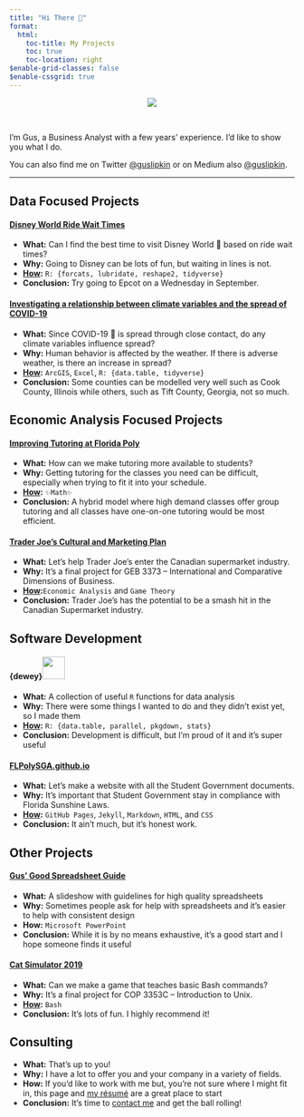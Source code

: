 ```yaml
---
title: "Hi There 👋"
format:
  html:
    toc-title: My Projects
    toc: true
    toc-location: right
$enable-grid-classes: false
$enable-cssgrid: true
---
```


<style>
  code { white-space: normal; }
</style>

<center><img src="/assets/gus_headshot_landscape.jpg" style="max-height: 315px;"/></center>
<br>

I'm Gus, a Business Analyst with a few years' experience. I'd like to show you what I do.

You can also find me on Twitter <a href="https://twitter.com/GusLipkin">@guslipkin</a> or on Medium also <a href="https://guslipkin.medium.com">@guslipkin</a>.

----

::: {.column-page}
## Data Focused Projects
:::
::: {.grid .column-page}
::: {.g-col-12 .g-col-sm-6 .d-grid}
::: {.g-col-12}
#### [Disney World Ride Wait Times](../presentations/disney_world_ride_wait_times.html)
:::
::: {.g-col-12 .d-flex .align-items-start}
- **What:** Can I find the best time to visit Disney World 🏰 based on ride wait times?
- **Why:** Going to Disney can be lots of fun, but waiting in lines is not.
- **[How](https://github.com/guslipkin/disney_ds):** `R: {forcats, lubridate, reshape2, tidyverse}`
- **Conclusion:** Try going to Epcot on a Wednesday in September.
:::
:::
::: {.g-col-12 .g-col-sm-6 .d-grid}
::: {.g-col-12}
#### [Investigating a relationship between climate variables and the spread of COVID-19](../presentations/covid_time_series_gis.html)
:::
::: {.g-col-12}
- **What:** Since COVID-19 🦠 is spread through close contact, do any climate variables influence spread?
- **Why:** Human behavior is affected by the weather. If there is adverse weather, is there an increase in spread?
- **[How](https://github.com/guslipkin/COVID-TimeSeries-GIS):** `ArcGIS`, `Excel`, `R: {data.table, tidyverse}`
- **Conclusion:** Some counties can be modelled very well such as Cook County, Illinois while others, such as Tift County, Georgia, not so much.
:::
:::
:::

::: {.column-page}
## Economic Analysis Focused Projects
:::
::: {.grid .column-page}
::: {.g-col-12 .g-col-sm-6 .d-grid}
::: {.g-col-12}
#### [Improving Tutoring at Florida Poly](../presentations/tutoring_at_poly.html)
:::
::: {.g-col-12 .text-wrap}
- **What:** How can we make tutoring more available to students?
- **Why:** Getting tutoring for the classes you need can be difficult, especially when trying to fit it into your schedule.
- **[How](https://github.com/guslipkin/Fall2021/tree/main/ECO%203930%20%7E%20Contemporary%20Economics/Final%20Paper):** `✨Math✨`
- **Conclusion:** A hybrid model where high demand classes offer group tutoring and all classes have one-on-one tutoring would be most efficient.
:::
:::
::: {.g-col-12 .g-col-sm-6 .d-grid}
::: {.g-col-12}
#### [Trader Joe's Cultural and Marketing Plan](../presentations/trader_joes_cultural_marketing_plan.html)
:::
::: {.g-col-12}
- **What:** Let's help Trader Joe's enter the Canadian supermarket industry.
- **Why:** It's a final project for GEB 3373 – International and Comparative Dimensions of Business.
- **[How](https://github.com/guslipkin/Spring2021/blob/main/GEB%203373%20%7E%20International%20Comparative%20Dimensions/GEB%203373%20Final%20Project):**`Economic Analysis` and `Game Theory`
- **Conclusion:** Trader Joe's has the potential to be a smash hit in the Canadian Supermarket industry.
:::
:::
:::

::: {.column-page}
## Software Development
:::
::: {.grid .column-page}
::: {.g-col-12 .g-col-sm-6 .d-grid}
::: {.g-col-12}
#### {dewey}![](dewey/logo.svg){height=40}
:::
::: {.g-col-12 .text-wrap}
- **What:** A collection of useful `R` functions for data analysis
- **Why:** There were some things I wanted to do and they didn't exist yet, so I made them
- **[How](https://github.com/guslipkin/dewey):** `R: {data.table, parallel, pkgdown, stats}`
- **Conclusion:** Development is difficult, but I'm proud of it and it's super useful
:::
:::
::: {.g-col-12 .g-col-sm-6 .d-grid}
::: {.g-col-12}
#### [FLPolySGA.github.io](https://flpolysga.github.io)
:::
::: {.g-col-12}
- **What:** Let's make a website with all the Student Government documents.
- **Why:** It's important that Student Government stay in compliance with Florida Sunshine Laws.
- **[How](https://github.com/FLPolySGA/FLPolySGA.github.io):** `GitHub Pages`, `Jekyll`, `Markdown`, `HTML`, and `CSS`
- **Conclusion:** It ain't much, but it's honest work.
:::
:::
:::

::: {.column-page}
## Other Projects
:::
::: {.grid .column-page}
::: {.g-col-12 .g-col-sm-6 .d-grid}
::: {.g-col-12}
#### [Gus' Good Spreadsheet Guide](../presentations/spreadsheet_guide.html)
:::
::: {.g-col-12 .text-wrap}
- **What:** A slideshow with guidelines for high quality spreadsheets</li>
- **Why:** Sometimes people ask for help with spreadsheets and it's easier to help with consistent design
- **How:** `Microsoft PowerPoint`
- **Conclusion:** While it is by no means exhaustive, it's a good start and I hope someone finds it useful
:::
:::
::: {.g-col-12 .g-col-sm-6 .d-grid}
::: {.g-col-12}
#### [Cat Simulator 2019](../presentations/cat_simulator_2019.html)
:::
::: {.g-col-12}
- **What:** Can we make a game that teaches basic Bash commands?
- **Why:** It's a final project for COP 3353C – Introduction to Unix.</li>
- **[How](https://github.com/guslipkin/Lark):** `Bash`
- **Conclusion:** It's lots of fun. I highly recommend it!
:::
:::
:::

::: {.column-page}
## Consulting
:::
::: {.grid .column-page}
::: {.g-col-12 .g-col-sm-6 .d-grid}
::: {.g-col-12}
:::
::: {.g-col-12 .text-wrap}
- **What:** That's up to you!
- **Why:** I have a lot to offer you and your company in a variety of fields.</li>
- **How:** If you'd like to work with me but, you're not sure where I might fit in, this page and [my résumé](../resume.html) are a great place to start
- **Conclusion:** It's time to [contact me](../contact.html) and get the ball rolling!
:::
:::
::: {.g-col-12 .g-col-sm-6 .d-grid}
::: {.g-col-12}
:::
:::
:::
